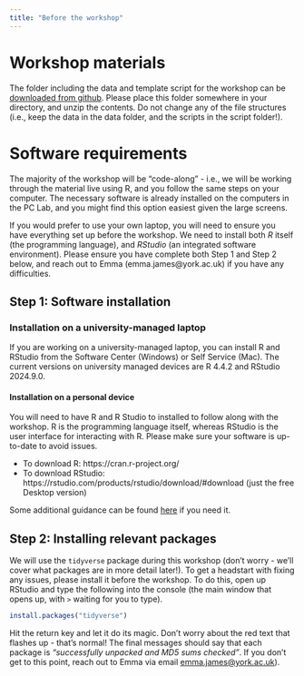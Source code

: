 ```yaml
---
title: "Before the workshop"
---
```


# Workshop materials

The folder including the data and template script for the workshop can be [downloaded from github](https://github.com/emljames/introR/blob/main/workshop_files.zip). Please place this folder somewhere in your directory, and unzip the contents. Do not change any of the file structures (i.e., keep the data in the data folder, and the scripts in the script folder!). 

# Software requirements

The majority of the workshop will be "code-along" - i.e., we will be working through the material live using R, and you follow the same steps on your computer. The necessary software is already installed on the computers in the PC Lab, and you might find this option easiest given the large screens. 

If you would prefer to use your own laptop, you will need to ensure you have everything set up before the workshop. We need to install both *R* itself (the programming language), and *RStudio* (an integrated software environment). Please ensure you have complete both Step 1 and Step 2 below, and reach out to Emma (emma.james@york.ac.uk) if you have any difficulties. 

## Step 1: Software installation

### Installation on a university-managed laptop 

If you are working on a university-managed laptop, you can install R and RStudio from the Software Center (Windows) or Self Service (Mac). The current versions on university managed devices are R 4.4.2 and RStudio 2024.9.0. 

#### Installation on a personal device

You will need to have R and R Studio to installed to follow along with the workshop. R is the programming language itself, whereas RStudio is the user interface for interacting with R. Please make sure your software is up-to-date to avoid issues.

* To download R: https://cran.r-project.org/  
* To download RStudio: https://rstudio.com/products/rstudio/download/#download (just the free Desktop version)

Some additional guidance can be found [here](https://datacarpentry.org/r-socialsci/setup.html) if you need it.

## Step 2: Installing relevant packages

We will use the `tidyverse` package during this workshop (don't worry - we'll cover what packages are in more detail later!). To get a headstart with fixing any issues, please install it before the workshop. To do this, open up RStudio and type the following into the console (the main window that opens up, with `>` waiting for you to type).

```r
install.packages("tidyverse")
```

Hit the return key and let it do its magic. Don't worry about the red text that flashes up - that's normal! The final messages should say that each package is *"successfully unpacked and MD5 sums checked"*. If you don't get to this point, reach out to Emma via email [emma.james@york.ac.uk](emma.james@york.ac.uk)).
